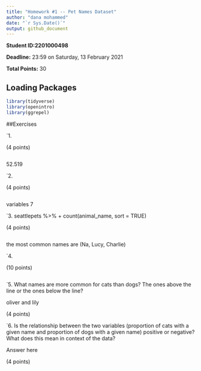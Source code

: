 ```yaml
---
title: "Homework #1 -- Pet Names Dataset"
author: "dana mohammed"
date: "`r Sys.Date()`"
output: github_document
---
```


**Student ID:2201000498**

**Deadline:** 23:59 on Saturday, 13 February 2021

**Total Points:** 30


## Loading Packages

```r

library(tidyverse)
library(openintro)
library(ggrepel)
```


##Exercises

`1.

(4 points)
```r

```
52.519



`2.

(4 points)

```r

```
variables 7


`3.  seattlepets %>%
+ count(animal_name, sort = TRUE)

(4 points)

```r

```
the most common names are (Na, Lucy, Charlie)



`4.

(10 points)

```r

```

`5.  What names are more common for cats than dogs? The ones above the line or the ones below the line?

oliver and lily

(4 points)

`6. Is the relationship between the two variables (proportion of cats with a given name and proportion of dogs with a given name) positive or negative? What does this mean in context of the data?

Answer here

(4 points)